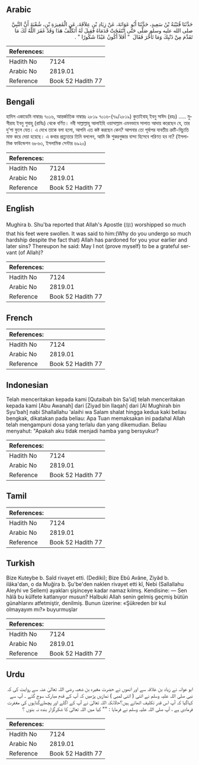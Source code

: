 ## Arabic


<div dir="rtl" lang="ar" style={{fontSize:'larger',backgroundColor:'#f8f9fa',padding:20}}>
حَدَّثَنَا قُتَيْبَةُ بْنُ سَعِيدٍ، حَدَّثَنَا أَبُو عَوَانَةَ، عَنْ زِيَادِ بْنِ عِلاَقَةَ، عَنِ الْمُغِيرَةِ بْنِ، شُعْبَةَ أَنَّ النَّبِيَّ صلى الله عليه وسلم صَلَّى حَتَّى انْتَفَخَتْ قَدَمَاهُ فَقِيلَ لَهُ أَتَكَلَّفُ هَذَا وَقَدْ غَفَرَ اللَّهُ لَكَ مَا تَقَدَّمَ مِنْ ذَنْبِكَ وَمَا تَأَخَّرَ فَقَالَ ‏ "‏ أَفَلاَ أَكُونُ عَبْدًا شَكُورًا ‏"‏ ‏.‏
</div>
<div style={{backgroundColor:'#f8f9fa',padding:20, marginBottom: 10}}><table> <thead> <tr> <th>References:</th> <th></th> </tr> </thead> <tbody><tr><td>Hadith No</td><td>7124</td></tr><tr><td>Arabic No</td><td>2819.01</td></tr><tr><td>Reference</td><td>Book 52 Hadith 77</td></tr></tbody></table></div>

## Bengali


<div dir="ltr" lang="bn" style={{fontSize:'larger',backgroundColor:'#f8f9fa',padding:20}}>
হাদিস একাডেমি নাম্বারঃ ৭০১৬, আন্তর্জাতিক নাম্বারঃ ২৮১৯ ৭০১৬-(৭৯/২৮১৯) কুতাইবাহ্ ইবনু সাঈদ (রহঃ) ..... মুগীরাহ ইবনু শুবাহু (রাযিঃ) থেকে বর্ণিত। নবী সাল্লাল্লাহু আলাইহি ওয়াসাল্লাম এমনভাবে সালাত আদায় করেছেন যে, তার দু’পা ফুলে যেত। এ দেখে তাকে বলা হলো, আপনি এত কষ্ট করছেন কেন? আপনার তো পূর্বাপর যাবতীয় ত্রুটি-বিচ্যুতি মাফ করে দেয়া হয়েছে। এ কথার প্রত্যুত্তরে তিনি বললেন, আমি কি শুকরগুজার বান্দা হিসেবে পরিণত হব না? (ইসলামিক ফাউন্ডেশন ৬৮৬৩, ইসলামিক সেন্টার ৬৯২০)
</div>
<div style={{backgroundColor:'#f8f9fa',padding:20, marginBottom: 10}}><table> <thead> <tr> <th>References:</th> <th></th> </tr> </thead> <tbody><tr><td>Hadith No</td><td>7124</td></tr><tr><td>Arabic No</td><td>2819.01</td></tr><tr><td>Reference</td><td>Book 52 Hadith 77</td></tr></tbody></table></div>

## English


<div dir="ltr" lang="en" style={{fontSize:'larger',backgroundColor:'#f8f9fa',padding:20}}>
Mughira b. Shu'ba reported that Allah's Apostle (ﷺ) worshipped so much that his feet were swollen. It was said to him:(Why do you undergo so much hardship despite the fact that) Allah has pardoned for you your earlier and later sins? Thereupon he said: May I not (prove myself) to be a grateful servant (of Allah)?
</div>
<div style={{backgroundColor:'#f8f9fa',padding:20, marginBottom: 10}}><table> <thead> <tr> <th>References:</th> <th></th> </tr> </thead> <tbody><tr><td>Hadith No</td><td>7124</td></tr><tr><td>Arabic No</td><td>2819.01</td></tr><tr><td>Reference</td><td>Book 52 Hadith 77</td></tr></tbody></table></div>

## French


<div dir="ltr" lang="fr" style={{fontSize:'larger',backgroundColor:'#f8f9fa',padding:20}}>

</div>
<div style={{backgroundColor:'#f8f9fa',padding:20, marginBottom: 10}}><table> <thead> <tr> <th>References:</th> <th></th> </tr> </thead> <tbody><tr><td>Hadith No</td><td>7124</td></tr><tr><td>Arabic No</td><td>2819.01</td></tr><tr><td>Reference</td><td>Book 52 Hadith 77</td></tr></tbody></table></div>

## Indonesian


<div dir="ltr" lang="id" style={{fontSize:'larger',backgroundColor:'#f8f9fa',padding:20}}>
Telah menceritakan kepada kami [Qutaibah bin Sa'id] telah menceritakan kepada kami [Abu Awanah] dari [Ziyad bin Ilaqah] dari [Al Mughirah bin Syu'bah] nabi Shallallahu 'alaihi wa Salam shalat hingga kedua kaki beliau bengkak, dikatakan pada beliau: Apa Tuan memaksakan ini padahal Allah telah mengampuni dosa yang terlalu dan yang dikemudian. Beliau menyahut: "Apakah aku tidak menjadi hamba yang bersyukur?
</div>
<div style={{backgroundColor:'#f8f9fa',padding:20, marginBottom: 10}}><table> <thead> <tr> <th>References:</th> <th></th> </tr> </thead> <tbody><tr><td>Hadith No</td><td>7124</td></tr><tr><td>Arabic No</td><td>2819.01</td></tr><tr><td>Reference</td><td>Book 52 Hadith 77</td></tr></tbody></table></div>

## Tamil


<div dir="ltr" lang="ta" style={{fontSize:'larger',backgroundColor:'#f8f9fa',padding:20}}>

</div>
<div style={{backgroundColor:'#f8f9fa',padding:20, marginBottom: 10}}><table> <thead> <tr> <th>References:</th> <th></th> </tr> </thead> <tbody><tr><td>Hadith No</td><td>7124</td></tr><tr><td>Arabic No</td><td>2819.01</td></tr><tr><td>Reference</td><td>Book 52 Hadith 77</td></tr></tbody></table></div>

## Turkish


<div dir="ltr" lang="tr" style={{fontSize:'larger',backgroundColor:'#f8f9fa',padding:20}}>
Bize Kuteybe b. Saîd rivayet etti. (Dediki); Bize Ebû Avâne, Ziyâd b. ilâka'dan, o da Muğira b. Şu'be'den naklen rivayet etti kî, Nebi (Sallallahu Aleyhi ve Sellem) ayakları şişinceye kadar namaz kılmış. Kendisine: — Sen hâlâ bu külfete katlanıyor musun? Halbuki Allah senin gelmiş geçmiş bütün günahlarını atfetmiştir, denilmiş. Bunun üzerine: «Şükreden bir kul olmayayım mı?» buyurmuşlar
</div>
<div style={{backgroundColor:'#f8f9fa',padding:20, marginBottom: 10}}><table> <thead> <tr> <th>References:</th> <th></th> </tr> </thead> <tbody><tr><td>Hadith No</td><td>7124</td></tr><tr><td>Arabic No</td><td>2819.01</td></tr><tr><td>Reference</td><td>Book 52 Hadith 77</td></tr></tbody></table></div>

## Urdu


<div dir="rtl" lang="ur" style={{fontSize:'larger',backgroundColor:'#f8f9fa',padding:20}}>
ابو عوانہ نے زیاد بن علاقہ سے اور انھوں نے حضرت مغیرہ بن شعبہ رضی اللہ تعالیٰ عنہ سے روایت کی کہ نبی صلی اللہ علیہ وسلم نے اتنی ( اتنی لمبی ) نمازیں پڑھیں کہ آپ کے قدم مبارک سوج گئے ۔ آپ سے کہاگیا کہ آپ اس قدر تکلیف اٹھاتے ہیں؟حالانکہ اللہ تعالیٰ نے آپ کے اگلے اور پچھلےگناہوں کی مغفرت فرمادی ہے ، آپ صلی اللہ علیہ وسلم نے فرمایا : "" کیا میں اللہ تعالیٰ کا شکرگزار بندہ نہ بنوں ؟
</div>
<div style={{backgroundColor:'#f8f9fa',padding:20, marginBottom: 10}}><table> <thead> <tr> <th>References:</th> <th></th> </tr> </thead> <tbody><tr><td>Hadith No</td><td>7124</td></tr><tr><td>Arabic No</td><td>2819.01</td></tr><tr><td>Reference</td><td>Book 52 Hadith 77</td></tr></tbody></table></div>